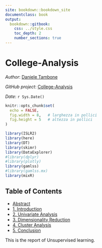 ```yaml
---
site: bookdown::bookdown_site
documentclass: book
output:
  bookdown::gitbook:
    css: ../style.css
    toc_depth: 2
    number_sections: true
---
```


# College-Analysis {-}

_Author_: [Daniele Tambone](https://www.linkedin.com/in/daniele-tambone-b5733616a/)

_GitHub project_: [College-Analysis](https://github.com/DanieleT25/College-Analysis)

_Date_: `r Sys.Date()`


```r
knitr::opts_chunk$set(
  echo = FALSE,
  fig.width = 8,   # larghezza in pollici
  fig.height = 5   # altezza in pollici
)
```

```r
library(ISLR2)
library(here)
library(DT)
library(skimr)
library(DataExplorer)
#library(dplyr)
#library(plotly)
library(gamlss)
#library(gamlss.mx)
library(mixR)
```


## Table of Contents {-}

- [Abstract](abstract.html)
- [1. Introduction](introduction.html)
- [2. Univariate Analysis](univariate-analysis.html)
- [3. Dimensionality Reduction](dimensionality-reduction.html)
- [4. Cluster Analysis](clustering.html)
- [5. Conclusion](conclusion.html)

This is the report of Unsupervised learning.
